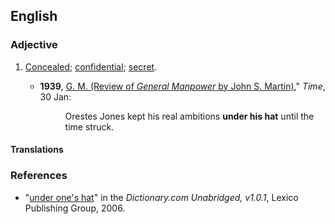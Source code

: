 ==English==

===Adjective===
{{en-adj|pos=[[under]] [[one]][['s]] [[hat]]|-}}

# {{idiom}} [[concealed|Concealed]]; [[confidential]]; [[secret]].
#*'''1939''', [http://www.time.com/time/magazine/article/0,9171,760731,00.html G. M. (Review of ''General Manpower'' by John S. Martin)]," ''Time'', 30 Jan: 
#*:Orestes Jones kept his real ambitions '''under his hat''' until the time struck.

====Translations====
{{trans-see|secret}}

===References===
*"[http://dictionary.reference.com/search?q=under+one's+hat&r=66 under one's hat]" in the ''Dictionary.com Unabridged, v1.0.1'', Lexico Publishing Group, 2006.